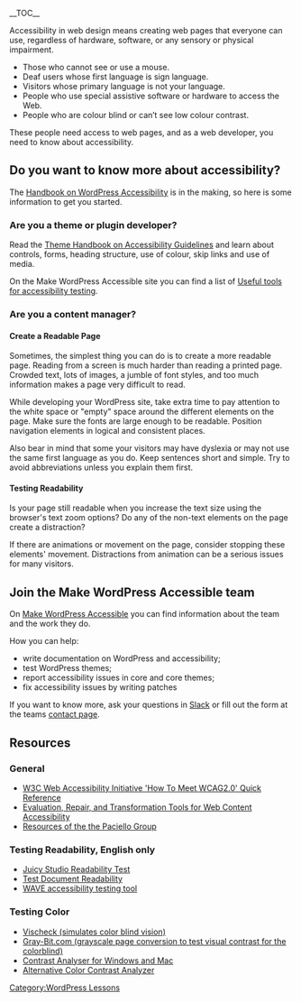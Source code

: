 {{Languages|
{{ja|Accessibility}}
}}

__TOC__

Accessibility in web design means creating web pages that everyone can use, regardless of hardware, software, or any sensory or physical impairment.

* Those who cannot see or use a mouse. 
* Deaf users whose first language is sign language.
* Visitors whose primary language is not your language. 
* People who use special assistive software or hardware to access the Web. 
* People who are colour blind or can’t see low colour contrast. 

These people need access to web pages, and as a web developer, you need to know about accessibility. 

==Do you want to know more about accessibility?==

The [https://make.wordpress.org/accessibility/handbook/ Handbook on WordPress Accessibility] is in the making, so here is some information to get you started.

===Are you a theme or plugin developer?===
Read the [https://make.wordpress.org/themes/handbook/guidelines/accessibility/ Theme Handbook on Accessibility Guidelines] and learn about controls, forms, heading structure, use of colour, skip links and use of media.

On the Make WordPress Accessible site you can find a list of [https://make.wordpress.org/accessibility/useful-tools/ Useful tools for accessibility testing].

===Are you a content manager?===

====Create a Readable Page====
Sometimes, the simplest thing you can do is to create a more readable page. Reading from a screen is much harder than reading a printed page. Crowded text, lots of images, a jumble of font styles, and too much information makes a page very difficult to read.

While developing your WordPress site, take extra time to pay attention to the white space or "empty" space around the different elements on the page. Make sure the fonts are large enough to be readable. Position navigation elements in logical and consistent places.

Also bear in mind that some your visitors may have dyslexia or may not use the same first language as you do. Keep sentences short and simple. Try to avoid abbreviations unless you explain them first.

====Testing Readability====
Is your page still readable when you increase the text size using the browser's text zoom options? Do any of the non-text elements on the page create a distraction? 

If there are animations or movement on the page, consider stopping  these elements' movement. Distractions from animation can be a serious issues for many visitors.

==Join the Make WordPress Accessible team==

On [https://make.wordpress.org/accessibility/ Make WordPress Accessible] you can find information about the team and the work they do.

How you can help:
* write documentation on WordPress and accessibility;
* test WordPress themes;
* report accessibility issues in core and core themes;
* fix accessibility issues by writing patches

If you want to know more, ask your questions in [https://wordpress.slack.com/messages/accessibility/ Slack] or fill out the form at the teams 
[https://make.wordpress.org/accessibility/contact-us/ contact page].

==Resources==

===General===

* [http://www.w3.org/WAI/WCAG20/quickref/ W3C Web Accessibility Initiative 'How To Meet WCAG2.0' Quick Reference]
* [http://www.w3.org/WAI/ER/existingtools.html Evaluation, Repair, and Transformation Tools for Web Content Accessibility]
* [http://www.paciellogroup.com/resources/ Resources of the the Paciello Group]

===Testing Readability, English only===
* [http://juicystudio.com/services/readability.php Juicy Studio Readability Test]
* [http://www.online-utility.org/english/readability_test_and_improve.jsp Test Document Readability]
* [http://wave.webaim.org/ WAVE accessibility testing tool]

===Testing Color===
* [http://www.vischeck.com/vischeck/ Vischeck (simulates color blind vision)]
* [http://gray-bit.com/ Gray-Bit.com (grayscale page conversion to test visual contrast for the colorblind)]
* [http://www.paciellogroup.com/resources/contrast-analyser.html Contrast Analyser for Windows and Mac]
* [http://blackwidows.co.uk/resources/color-contrast-analyser.php Alternative Color Contrast Analyzer]

[[Category:WordPress Lessons]]